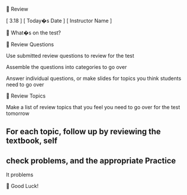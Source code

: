 
Review


[ 3.18 ] [ Today�s Date ] [ Instructor Name ]



What�s on the test?



Review Questions


Use submitted review questions to review for the test


Assemble the questions into categories to go over


Answer individual questions, or make slides for topics you think 
students need to go over



Review Topics


Make a list of review topics that you feel you need to go over for the 
test tomorrow


For each topic, follow up by reviewing the textbook, self
-
check 
problems, and the appropriate Practice
-
It problems



Good Luck!



